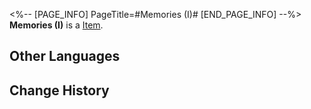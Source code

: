 <%-- [PAGE_INFO]
PageTitle=#Memories (I)#
[END_PAGE_INFO] --%>
{{Item Infobox
|title       = Memories (I)
|id          = 223370
|image       = Dreamscape Pass Sticker Text.png
|type        = 
|invCategory = 
|rarity      = 4
|effect      = Digital stickers that can be used to decorate the pages of the Dreamtour Handbook. They come in many different styles.
|description = 
|source1     = Perceive someone's memory about doors
}}
{{Description|1=Someone is knocking at the door, but I dare not answer.}}
'''Memories (I)''' is a [[Item]].

==Other Languages==
{{Other Languages
|en   = Memories (I)
|zhs  = 回忆•其一
|zht  = 回憶•其一
|ja   = 記憶・1
|ko   = 기억•1
|es   = Evocación I
|fr   = Souvenirs (I)
|ru   = Воспоминания I
|th   = ความทรงจำ 1
|vi   = Hồi Ức (1)
|de   = Erinnerungen (I)
|id   = Ingatan 1
|pt   = Memórias (I)
}}

==Change History==
{{Change History|2.0}}